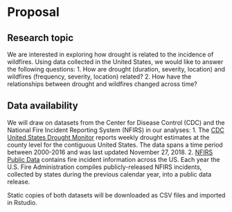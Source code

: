 # Proposal

## Research topic
We are interested in exploring how drought is related to the incidence of wildfires. Using data collected in the United States, we would like to answer the following questions: 
  1. How are drought (duration, severity, location) and wildfires (frequency, severity, location) related?
  2. How have the relationships between drought and wildfires changed across time?

## Data availability
  We will draw on datasets from the Center for Disease Control (CDC) and the National Fire Incident Reporting System (NFIRS) in our analyses:
  1. The [CDC United States Drought Monitor](https://data.cdc.gov/Environmental-Health-Toxicology/United-States-Drought-Monitor-2000-2016/spsk-9jj6)   reports weekly drought estimates at the county level for the contiguous United States. The data spans a time period between 2000-2016 and was last updated November 27, 2018.
  2. [NFIRS Public Data](https://www.fema.gov/about/openfema/data-sets/fema-usfa-nfirs-annual-data) contains fire incident information across the US. Each year the U.S. Fire Administration compiles publicly-released NFIRS incidents, collected by states during the previous calendar year, into a public data release. 
  
Static copies of both datasets will be downloaded as CSV files and imported in Rstudio.

